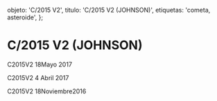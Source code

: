 
  objeto: 'C/2015 V2',
  titulo: 'C/2015 V2 (JOHNSON)',
  etiquetas: 'cometa, asteroide',
};

# C/2015 V2 (JOHNSON)

<Imagen
  src="objeto/c2015-v2_20170518_3_2015v2_20170517_i88.jpg"
  fecha="20170518"
/>

C2015V2 18Mayo 2017

<Imagen
  src="objeto/c2015-v2_20170404_2_2015v2_20170404_i88.jpg"
  fecha="20170404"
/>

C2015V2 4 Abril 2017

<Imagen
  src="objeto/c2015-v2_20161118_1_2015v2_20161118_i88.jpg"
  fecha="20161118"
/>

C2015V2 18Noviembre2016